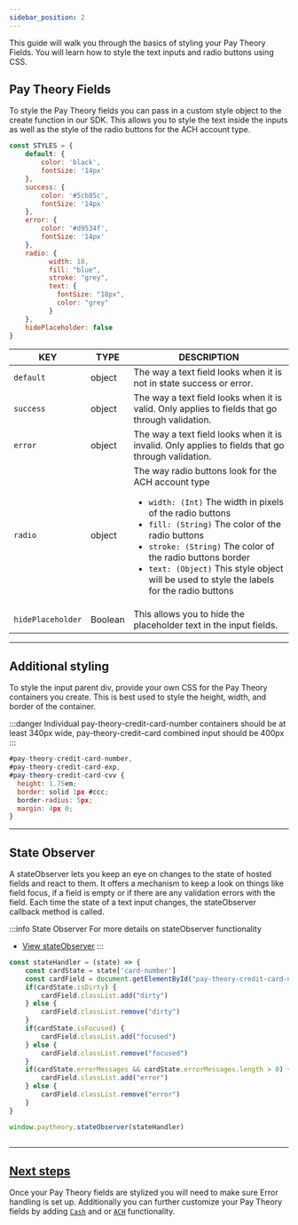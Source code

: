 ```yaml
---
sidebar_position: 2
---
```


This guide will walk you through the basics of styling your Pay Theory Fields. You will learn how to style the text inputs and radio buttons using CSS. 

## Pay Theory Fields
To style the Pay Theory fields you can pass in a custom style object to the create function in our SDK. This allows you to style the text inside the inputs as well as the style of the radio buttons for the ACH account type.

```jsx title="paytheory.js"
const STYLES = {
    default: {
        color: 'black',
        fontSize: '14px'
    },
    success: {
        color: '#5cb85c',
        fontSize: '14px'
    },
    error: {
        color: '#d9534f',
        fontSize: '14px'
    },
    radio: {
          width: 18,
          fill: "blue",
          stroke: "grey",
          text: {
            fontSize: "18px",
            color: "grey"
          }
    },
    hidePlaceholder: false
}
```


| KEY               | TYPE     | DESCRIPTION                                                            |
|-------------------|----------|------------------------------------------------------------------------|
|`default`          | object   | The way a text field looks when it is not in state success or error.   |
|`success`          | object   | The way a text field looks when it is valid. Only applies to fields that go through validation.   |
|`error`            | object   | The way a text field looks when it is invalid. Only applies to fields that go through validation.   |
|`radio`            | object   | The way radio buttons look for the ACH account type <ul><li>`width: (Int)` The width in pixels of the radio buttons</li><li>`fill: (String)` The color of the radio buttons</li><li>`stroke: (String)` The color of the radio buttons border</li><li>`text: (Object)` This style object will be used to style the labels for the radio buttons</li></ul> |
|`hidePlaceholder`  | Boolean  | This allows you to hide the placeholder text in the input fields.   |


***

## Additional styling
To style the input parent div, provide your own CSS for the Pay Theory containers you create. This is best used to style the height, width, and border of the container.

:::danger 
Individual pay-theory-credit-card-number containers should be at least 340px wide, pay-theory-credit-card combined input should be 400px
:::

```jsx title= src/custom.css
#pay-theory-credit-card-number,
#pay-theory-credit-card-exp,
#pay-theory-credit-card-cvv {
  height: 1.75em;
  border: solid 1px #ccc;
  border-radius: 5px;
  margin: 4px 0;
}
```

***

## State Observer
A stateObserver lets you keep an eye on changes to the state of hosted fields and react to them. It offers a mechanism to keep a look on things like field focus, if a field is empty or if there are any validation errors with the field. Each time the state of a text input changes, the stateObserver callback method is called.

:::info State Observer
For more details on stateObserver functionality
* <a href= "../../../tutorial-extras/WEB/EVENT_LISTENERS#stateobserver" class="button button--primary button--md">View stateObserver</a>
:::

```jsx title= src/paytheory.js
const stateHandler = (state) => {
    const cardState = state['card-number']
    const cardField = document.getElementById("pay-theory-credit-card-number")
    if(cardState.isDirty) {
        cardField.classList.add("dirty")
    } else {
        cardField.classList.remove("dirty")
    }
    if(cardState.isFocused) {
        cardField.classList.add("focused")
    } else {
        cardField.classList.remove("focused")
    }
    if(cardState.errorMessages && cardState.errorMessages.length > 0) {
        cardField.classList.add("error")
    } else {
        cardField.classList.remove("error")
    }
}

window.paytheory.stateObserver(stateHandler)
  
```
***

## <ins> Next steps </ins>
Once your Pay Theory fields are stylized you will need to make sure Error handling is set up. Additionally you can further customize your Pay Theory fields by adding [`Cash`](../CashPayments.mdx) and or [`ACH`](../ACH.mdx) functionality. 


